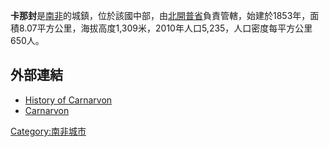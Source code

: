 {{noteTA
|G1=Country
}}
{{Otheruses|subject=南非城鎮|other=同名英國坦克|征服者坦克}}
'''卡那封'''是[[南非|南非]]的城鎮，位於該國中部，由[[北開普省|北開普省]]負責管轄，始建於1853年，面積8.07平方公里，海拔高度1,309米，2010年人口5,235，人口密度每平方公里650人。

==外部連結==
*[https://web.archive.org/web/20061206114638/http://www.carnarvon.co.za/History.htm History of Carnarvon]
*[https://web.archive.org/web/20070605190519/http://www.southafricaholiday.org.uk/places/c_nc_carnarvon.htm Carnarvon]

{{SouthAfrica-geo-stub}}
[[Category:南非城市|Category:南非城市]]